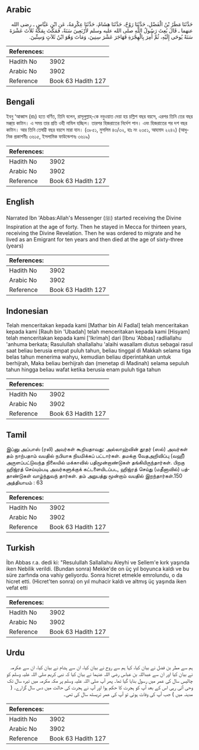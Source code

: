 ## Arabic


<div dir="rtl" lang="ar" style={{fontSize:'larger',backgroundColor:'#f8f9fa',padding:20}}>
حَدَّثَنَا مَطَرُ بْنُ الْفَضْلِ، حَدَّثَنَا رَوْحٌ، حَدَّثَنَا هِشَامٌ، حَدَّثَنَا عِكْرِمَةُ، عَنِ ابْنِ عَبَّاسٍ ـ رضى الله عنهما ـ قَالَ بُعِثَ رَسُولُ اللَّهِ صلى الله عليه وسلم لأَرْبَعِينَ سَنَةً، فَمَكُثَ بِمَكَّةَ ثَلاَثَ عَشْرَةَ سَنَةً يُوحَى إِلَيْهِ، ثُمَّ أُمِرَ بِالْهِجْرَةِ فَهَاجَرَ عَشْرَ سِنِينَ، وَمَاتَ وَهُوَ ابْنُ ثَلاَثٍ وَسِتِّينَ‏.‏
</div>
<div style={{backgroundColor:'#f8f9fa',padding:20, marginBottom: 10}}><table> <thead> <tr> <th>References:</th> <th></th> </tr> </thead> <tbody><tr><td>Hadith No</td><td>3902</td></tr><tr><td>Arabic No</td><td>3902</td></tr><tr><td>Reference</td><td>Book 63 Hadith 127</td></tr></tbody></table></div>

## Bengali


<div dir="ltr" lang="bn" style={{fontSize:'larger',backgroundColor:'#f8f9fa',padding:20}}>
ইবনু ‘আব্বাস (রাঃ) হতে বর্ণিত, তিনি বলেন, রাসূলুল্লাহ্-কে নবুওয়াত দেয়া হয় চল্লিশ বছর বয়সে, এরপর তিনি তের বছর মক্কা্য় কাটান। এ সময় তার প্রতি ওহী নাযিল হচ্ছিল। তারপর হিজরাতের নির্দেশ পান। এবং হিজরাতের পর দশ বছর কাটান। আর তিনি তেষট্টি বছর বয়সে মারা যান। (৩৮৫১, মুসলিম ৪৩/৩২, হাঃ নং ২৩৫১, আহমাদ ২২৪২) (আধুনিক প্রকাশনীঃ ৩৬১৫, ইসলামিক ফাউন্ডেশনঃ ৩৬১৯)
</div>
<div style={{backgroundColor:'#f8f9fa',padding:20, marginBottom: 10}}><table> <thead> <tr> <th>References:</th> <th></th> </tr> </thead> <tbody><tr><td>Hadith No</td><td>3902</td></tr><tr><td>Arabic No</td><td>3902</td></tr><tr><td>Reference</td><td>Book 63 Hadith 127</td></tr></tbody></table></div>

## English


<div dir="ltr" lang="en" style={{fontSize:'larger',backgroundColor:'#f8f9fa',padding:20}}>
Narrated Ibn 'Abbas:Allah's Messenger (ﷺ) started receiving the Divine Inspiration at the age of forty. Then he stayed in Mecca for thirteen years, receiving the Divine Revelation. Then he was ordered to migrate and he lived as an Emigrant for ten years and then died at the age of sixty-three (years)
</div>
<div style={{backgroundColor:'#f8f9fa',padding:20, marginBottom: 10}}><table> <thead> <tr> <th>References:</th> <th></th> </tr> </thead> <tbody><tr><td>Hadith No</td><td>3902</td></tr><tr><td>Arabic No</td><td>3902</td></tr><tr><td>Reference</td><td>Book 63 Hadith 127</td></tr></tbody></table></div>

## Indonesian


<div dir="ltr" lang="id" style={{fontSize:'larger',backgroundColor:'#f8f9fa',padding:20}}>
Telah menceritakan kepada kami [Mathar bin Al Fadlal] telah menceritakan kepada kami [Rauh bin 'Ubadah] telah menceritakan kepada kami [Hisyam] telah menceritakan kepada kami ['Ikrimah] dari [Ibnu 'Abbas] radliallahu 'anhuma berkata; Rasulullah shallallahu 'alaihi wasallam diutus sebagai rasul saat beliau berusia empat puluh tahun, beliau tinggal di Makkah selama tiga belas tahun menerima wahyu, kemudian beliau diperintahkan untuk berhijrah, Maka beliau berhijrah dan (menetap di Madinah) selama sepuluh tahun hingga beliau wafat ketika berusia enam puluh tiga tahun
</div>
<div style={{backgroundColor:'#f8f9fa',padding:20, marginBottom: 10}}><table> <thead> <tr> <th>References:</th> <th></th> </tr> </thead> <tbody><tr><td>Hadith No</td><td>3902</td></tr><tr><td>Arabic No</td><td>3902</td></tr><tr><td>Reference</td><td>Book 63 Hadith 127</td></tr></tbody></table></div>

## Tamil


<div dir="ltr" lang="ta" style={{fontSize:'larger',backgroundColor:'#f8f9fa',padding:20}}>
இப்னு அப்பாஸ் (ரலி) அவர்கள் கூறியதாவது: அல்லாஹ்வின் தூதர் (ஸல்) அவர்கள் தம் நாற்பதாம் வயதில் நபியாக நியமிக்கப் பட்டார்கள். தமக்கு வேதஅறிவிப்பு (வஹீ) அருளப்பட்டுவந்த நிலையில் மக்காவில் பதிமூன்றாண்டுகள் தங்கியிருந்தார்கள். பிறகு ஹிஜ்ரத் செய்யும்படி அவர்களுக்குக் கட்டளையிடப்பட, ஹிஜ்ரத் செய்து (மதீனாவில்) பத்தாண்டுகள் வாழ்ந்துவந் தார்கள். தம் அறுபத்து மூன்றாம் வயதில் இறந்தார்கள்.150 அத்தியாயம் : 63
</div>
<div style={{backgroundColor:'#f8f9fa',padding:20, marginBottom: 10}}><table> <thead> <tr> <th>References:</th> <th></th> </tr> </thead> <tbody><tr><td>Hadith No</td><td>3902</td></tr><tr><td>Arabic No</td><td>3902</td></tr><tr><td>Reference</td><td>Book 63 Hadith 127</td></tr></tbody></table></div>

## Turkish


<div dir="ltr" lang="tr" style={{fontSize:'larger',backgroundColor:'#f8f9fa',padding:20}}>
İbn Abbas r.a. dedi ki: "Resulullah Sallallahu Aleyhi ve Sellem'e kırk yaşında iken Nebilik verildi. (Bundan sonra) Mekke'de on üç yıl boyunca kaldı ve bu süre zarfında ona vahiy geliyordu. Sonra hicret etmekle emrolundu, o da hicret etti. (Hicret'ten sonra) on yıl muhacir kaldı ve altmış üç yaşında iken vefat etti
</div>
<div style={{backgroundColor:'#f8f9fa',padding:20, marginBottom: 10}}><table> <thead> <tr> <th>References:</th> <th></th> </tr> </thead> <tbody><tr><td>Hadith No</td><td>3902</td></tr><tr><td>Arabic No</td><td>3902</td></tr><tr><td>Reference</td><td>Book 63 Hadith 127</td></tr></tbody></table></div>

## Urdu


<div dir="rtl" lang="ur" style={{fontSize:'larger',backgroundColor:'#f8f9fa',padding:20}}>
ہم سے مطر بن فضل نے بیان کیا، کہا ہم سے روح نے بیان کیا، ان سے ہشام نے بیان کیا، ان سے عکرمہ نے بیان کیا اور ان سے عبداللہ بن عباس رضی اللہ عنہما نے بیان کیا کہ نبی کریم صلی اللہ علیہ وسلم کو چالیس سال کی عمر میں رسول بنایا گیا تھا۔ پھر آپ صلی اللہ علیہ وسلم پر مکہ مکرمہ میں تیرہ سال تک وحی آتی رہی اس کے بعد آپ کو ہجرت کا حکم ہوا اور آپ نے ہجرت کی حالت میں دس سال گزارے۔ ( مدینہ میں ) جب آپ کی وفات ہوئی تو آپ کی عمر تریسٹھ سال کی تھی۔
</div>
<div style={{backgroundColor:'#f8f9fa',padding:20, marginBottom: 10}}><table> <thead> <tr> <th>References:</th> <th></th> </tr> </thead> <tbody><tr><td>Hadith No</td><td>3902</td></tr><tr><td>Arabic No</td><td>3902</td></tr><tr><td>Reference</td><td>Book 63 Hadith 127</td></tr></tbody></table></div>